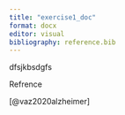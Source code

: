 ```yaml
---
title: "exercise1_doc"
format: docx
editor: visual
bibliography: reference.bib
---
```


dfsjkbsdgfs

Refrence

\[\@vaz2020alzheimer\]
